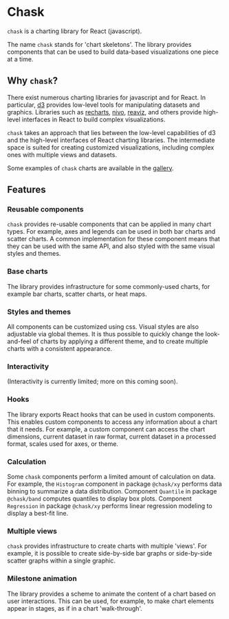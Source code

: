 
<Meta title="Introduction" />

# Chask

`chask` is a charting library for React (javascript).

The name `chask` stands for 'chart skeletons'.
The library provides components that can be used to build data-based visualizations one piece at a time.

## Why `chask`?

There exist numerous charting libraries for javascript and for React. In particular, [d3](https://github.com/d3/d3) provides low-level tools for manipulating datasets and graphics. Libraries such as [recharts](https://github.com/recharts/recharts), [nivo](https://github.com/plouc/nivo), [reaviz](https://github.com/reaviz/reaviz), and others provide high-level interfaces in React to build complex visualizations.

`chask` takes an approach that lies between the low-level capabilities of d3 and the high-level interfaces of React charting libraries. The intermediate space is suited for creating customized visualizations, including complex ones with multiple views and datasets.

Some examples of `chask` charts are available in the [gallery](/?path=/docs/gallery).


## Features

### Reusable components

`chask` provides re-usable components that can be applied in many chart types. For example, axes and legends can be used in both bar charts and scatter charts. A common implementation for these component means that they can be used with the same API, and also styled with the same visual styles and themes.

### Base charts

The library provides infrastructure for some commonly-used charts, for example bar charts, scatter charts, or heat maps.

### Styles and themes

All components can be customized using css. Visual styles are also adjustable via global themes. It is thus possible to quickly change the look-and-feel of charts by applying a different theme, and to create multiple charts with a consistent appearance.

### Interactivity

(Interactivity is currently limited; more on this coming soon).

### Hooks

The library exports React hooks that can be used in custom components. This enables custom components to access any information about a chart that it needs. For example, a custom component can access the chart dimensions, current dataset in raw format, current dataset in a processed format, scales used for axes, or theme.

### Calculation

Some `chask` components perform a limited amount of calculation on data. For example, the `Histogram` component in package `@chask/xy` performs data binning to summarize a data distribution. Component `Quantile` in package `@chask/band` computes quantiles to display box plots. Component `Regression` in package `@chask/xy` performs linear regression modeling to display a best-fit line.

### Multiple views

`chask` provides infrastructure to create charts with multiple 'views'. For example, it is possible to create side-by-side bar graphs or side-by-side scatter graphs within a single graphic.

### Milestone animation

The library provides a scheme to animate the content of a chart based on user interactions. This can be used, for example, to make chart elements appear in stages, as if in a chart 'walk-through'.
